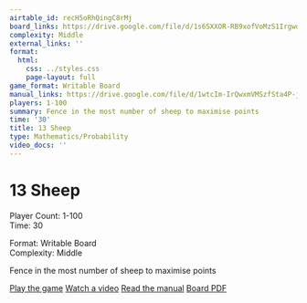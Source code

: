 ```yaml
---
airtable_id: recH5oRhQingC8rMj
board_links: https://drive.google.com/file/d/1s6SXXOR-RB9xofVoMzS1IrgwdXuha31l/view?usp=drive_link
complexity: Middle
external_links: ''
format:
  html:
    css: ../styles.css
    page-layout: full
game_format: Writable Board
manual_links: https://drive.google.com/file/d/1wtcIm-IrQwxmVMSzfSta4P-j7_gmSNDO/view?usp=sharing
players: 1-100
summary: Fence in the most number of sheep to maximise points
time: '30'
title: 13 Sheep
type: Mathematics/Probability
video_docs: ''
---
```


# 13 Sheep

:::{.game-info-box}
:::{.game-stats}
:::{.left-stats}
Player Count: 1-100  
Time: 30
:::
:::{.right-stats}
Format: Writable Board  
Complexity: Middle
:::
:::
:::

Fence in the most number of sheep to maximise points

:::{.game-actions}
<a href="#" class="btn btn-play disabled-button"><i class="fa fa-gamepad"></i> Play the game</a>
<a href="#" class="btn btn-watch disabled-button"><i class="fa fa-video"></i> Watch a video</a>
<a href="https://drive.google.com/file/d/1wtcIm-IrQwxmVMSzfSta4P-j7_gmSNDO/view?usp=sharing" class="btn btn-manual"><i class="fa fa-book"></i> Read the manual</a>
<a href="https://drive.google.com/file/d/1s6SXXOR-RB9xofVoMzS1IrgwdXuha31l/view?usp=drive_link" class="btn btn-board"><i class="fa fa-file-pdf"></i> Board PDF</a>
::: 


<script src="https://giscus.app/client.js"
data-repo="gamesweplay-ccl/gamesweplay-ccl.github.io"
data-repo-id="R_kgDOOLGMiQ"
data-category="Announcements"
data-category-id="DIC_kwDOOLGMic4CoVQN"
data-mapping="title"
data-strict="0"
data-reactions-enabled="1"
data-emit-metadata="0"
data-input-position="bottom"
data-theme="light"
data-lang="en"
crossorigin="anonymous"
async>
</script>
        